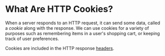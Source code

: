 # What Are HTTP Cookies?

When a server responds to an HTTP request, it can send some
data, called a _cookie_ along with the response. We can use
cookies for a variety of purposes such as remembering items
in a user's shopping cart, or keeping track of user 
preferences.

Cookies are included in the HTTP response 
[headers](/what-are-http-headers).